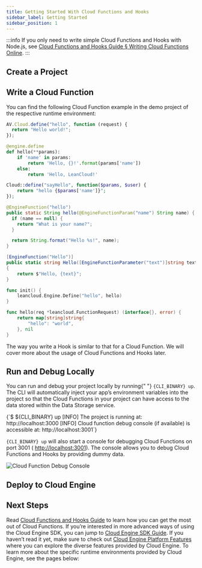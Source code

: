 ```yaml
---
title: Getting Started With Cloud Functions and Hooks
sidebar_label: Getting Started
sidebar_position: 1
---
```



<FunctionsIntroduction />

:::info
If you only need to write simple Cloud Functions and Hooks with Node.js, see [Cloud Functions and Hooks Guide § Writing Cloud Functions Online](/sdk/engine/functions/guides/#writing-cloud-functions-online).
:::

## Create a Project

<QuickStartNew appName="my-functions" />

## Write a Cloud Function

You can find the following Cloud Function example in the demo project of the respective runtime environment:

<EngineRuntimes>
<TabItem value='nodejs'>

```js title='cloud.js'
AV.Cloud.define("hello", function (request) {
  return "Hello world!";
});
```

</TabItem>
<TabItem value='python'>

```python title='cloud.py'
@engine.define
def hello(**params):
    if 'name' in params:
        return 'Hello, {}!'.format(params['name'])
    else:
        return 'Hello, LeanCloud!'
```

</TabItem>
<TabItem value='php'>

```php title='src/cloud.php'
Cloud::define("sayHello", function($params, $user) {
    return "hello {$params['name']}";
});
```

</TabItem>
<TabItem value='java'>

```java title='src/main/java/cn/leancloud/demo/todo/Cloud.java'
@EngineFunction("hello")
public static String hello(@EngineFunctionParam("name") String name) {
  if (name == null) {
    return "What is your name?";
  }

  return String.format("Hello %s!", name);
}
```

</TabItem>
<TabItem value='dotnet'>

```cs title='web/HelloSample.cs'
[EngineFunction("Hello")]
public static string Hello([EngineFunctionParameter("text")]string text)
{
    return $"Hello, {text}";
}
```

</TabItem>
<TabItem value='go'>

```go title='functions/hello.go'
func init() {
	leancloud.Engine.Define("hello", hello)
}

func hello(req *leancloud.FunctionRequest) (interface{}, error) {
	return map[string]string{
		"hello": "world",
	}, nil
}
```

</TabItem>
</EngineRuntimes>

The way you write a Hook is similar to that for a Cloud Function. We will cover more about the usage of Cloud Functions and Hooks later.

## Run and Debug Locally

<p>
  You can run and debug your project locally by running{" "}
  <code>{CLI_BINARY} up</code>. The CLI will automatically inject your app’s
  environment variables into the project so that the Cloud Functions in your
  project can have access to the data stored within the Data Storage service.
</p>

<CodeBlock className="sh">
  {`$ ${CLI_BINARY} up
[INFO] The project is running at: http://localhost:3000
[INFO] Cloud function debug console (if available) is accessible at: http://localhost:3001`}
</CodeBlock>

<p>
  <code>{CLI_BINARY} up</code> will also start a console for debugging Cloud
  Functions on port 3001 (
  <a href="http://localhost:3001">http://localhost:3001</a>). The console allows
  you to debug Cloud Functions and Hooks by providing dummy data.
</p>

![Cloud Function Debug Console](/img/cloud-engine/engine-cli-debug-console.png)

## Deploy to Cloud Engine

<QuickStartDeploy />

## Next Steps

Read [Cloud Functions and Hooks Guide](/sdk/engine/functions/guides) to learn how you can get the most out of Cloud Functions. If you’re interested in more advanced ways of using the Cloud Engine SDK, you can jump to [Cloud Engine SDK Guide](/sdk/engine/functions/sdk). If you haven’t read it yet, make sure to check out [Cloud Engine Platform Features](/sdk/engine/platform) where you can explore the diverse features provided by Cloud Engine. To learn more about the specific runtime environments provided by Cloud Engine, see the pages below:

<PlatformRuntimes />
